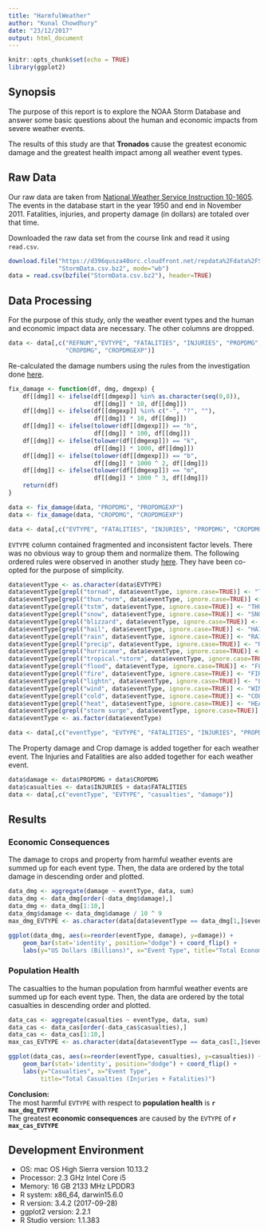 ```yaml
---
title: "HarmfulWeather"
author: "Kunal Chowdhury"
date: "23/12/2017"
output: html_document
---
```


```r
knitr::opts_chunk$set(echo = TRUE)
library(ggplot2)
```

## Synopsis
The purpose of this report is to explore the NOAA Storm Database and answer some basic questions about the human and economic impacts from severe weather events.

The results of this study are that **Tronados** cause the greatest economic damage and the greatest health impact among all weather event types.

## Raw Data
Our raw data are taken from [National Weather Service Instruction 10-1605][1]. The events in the database start in the year 1950 and end in November 2011. Fatalities, injuries, and property damage (in dollars) are totaled over that time.  

[1]: https://d396qusza40orc.cloudfront.net/repdata%2Fpeer2_doc%2Fpd01016005curr.pdf "National Weather Service Instruction 10-1605"

Downloaded the raw data set from the course link and read it using `read.csv`.
```r
download.file("https://d396qusza40orc.cloudfront.net/repdata%2Fdata%2FStormData.csv.bz2",
              "StormData.csv.bz2", mode="wb")
data = read.csv(bzfile("StormData.csv.bz2"), header=TRUE)
```

## Data Processing
For the purpose of this study, only the weather event types and the human and economic impact data are necessary. The other columns are dropped.
```r
data <- data[,c("REFNUM","EVTYPE", "FATALITIES", "INJURIES", "PROPDMG", "PROPDMGEXP",
                "CROPDMG", "CROPDMGEXP")]
```

Re-calculated the damage numbers using the rules from the investigation done [here](https://rstudio-pubs-static.s3.amazonaws.com/58957_37b6723ee52b455990e149edde45e5b6.html).
```r
fix_damage <- function(df, dmg, dmgexp) {
    df[[dmg]] <- ifelse(df[[dmgexp]] %in% as.character(seq(0,8)),
                        df[[dmg]] * 10, df[[dmg]])
    df[[dmg]] <- ifelse(df[[dmgexp]] %in% c("-", "?", ""),
                        df[[dmg]] * 10, df[[dmg]])
    df[[dmg]] <- ifelse(tolower(df[[dmgexp]]) == "h",
                        df[[dmg]] * 100, df[[dmg]])
    df[[dmg]] <- ifelse(tolower(df[[dmgexp]]) == "k",
                        df[[dmg]] * 1000, df[[dmg]])
    df[[dmg]] <- ifelse(tolower(df[[dmgexp]]) == "b",
                        df[[dmg]] * 1000 ^ 2, df[[dmg]])
    df[[dmg]] <- ifelse(tolower(df[[dmgexp]]) == "m",
                        df[[dmg]] * 1000 ^ 3, df[[dmg]])
    return(df)
}

data <- fix_damage(data, "PROPDMG", "PROPDMGEXP")
data <- fix_damage(data, "CROPDMG", "CROPDMGEXP")

data <- data[,c("EVTYPE", "FATALITIES", "INJURIES", "PROPDMG", "CROPDMG")]
```

`EVTYPE` column contained fragmented and inconsistent factor levels. There was no obvious way to group them and normalize them. The following ordered rules were observed in another study [here]("http://redheadedstepdata.io/large-weather-events/"). They have been co-opted for the purpose of simplicity.
```r
data$eventType <- as.character(data$EVTYPE)  
data$eventType[grepl("tornad", data$eventType, ignore.case=TRUE)] <- "TORNADO"  
data$eventType[grepl("thun.*orm", data$eventType, ignore.case=TRUE)] <- "THUNDERSTORM"  
data$eventType[grepl("tstm", data$eventType, ignore.case=TRUE)] <- "THUNDERSTORM"  
data$eventType[grepl("snow", data$eventType, ignore.case=TRUE)] <- "SNOW"  
data$eventType[grepl("blizzard", data$eventType, ignore.case=TRUE)] <- "BLIZZARD"  
data$eventType[grepl("hail", data$eventType, ignore.case=TRUE)] <- "HAIL"  
data$eventType[grepl("rain", data$eventType, ignore.case=TRUE)] <- "RAIN"  
data$eventType[grepl("precip", data$eventType, ignore.case=TRUE)] <- "RAIN"  
data$eventType[grepl("hurricane", data$eventType, ignore.case=TRUE)] <- "HURRICANE"  
data$eventType[grepl("tropical.*storm", data$eventType, ignore.case=TRUE)] <- "TROPICALSTORM"  
data$eventType[grepl("flood", data$eventType, ignore.case=TRUE)] <- "FLOOD"  
data$eventType[grepl("fire", data$eventType, ignore.case=TRUE)] <- "FIRE"  
data$eventType[grepl("lightn", data$eventType, ignore.case=TRUE)] <- "LIGHTNING"  
data$eventType[grepl("wind", data$eventType, ignore.case=TRUE)] <- "WIND"  
data$eventType[grepl("cold", data$eventType, ignore.case=TRUE)] <- "COLD"  
data$eventType[grepl("heat", data$eventType, ignore.case=TRUE)] <- "HEAT"  
data$eventType[grepl("storm surge", data$eventType, ignore.case=TRUE)] <- "STORM SURGE"  
data$eventType <- as.factor(data$eventType)

data <- data[,c("eventType", "EVTYPE", "FATALITIES", "INJURIES", "PROPDMG", "CROPDMG")]
```

The Property damage and Crop damage is added together for each weather event. The Injuries and Fatalities are also added together for each weather event.
```r
data$damage <- data$PROPDMG + data$CROPDMG
data$casualties <- data$INJURIES + data$FATALITIES
data <- data[,c("eventType", "EVTYPE", "casualties", "damage")]
```

## Results
### Economic Consequences
The damage to crops and property from harmful weather events are summed up for each event type. Then, the data are ordered by the total damage in descending order and plotted.
```r
data_dmg <- aggregate(damage ~ eventType, data, sum)
data_dmg <- data_dmg[order(-data_dmg$damage),]
data_dmg <- data_dmg[1:10,]
data_dmg$damage <- data_dmg$damage / 10 ^ 9
max_dmg_EVTYPE <- as.character(data[data$eventType == data_dmg[1,]$eventType,]$EVTYPE[1])

ggplot(data_dmg, aes(x=reorder(eventType, damage), y=damage)) +
    geom_bar(stat='identity', position="dodge") + coord_flip() +
    labs(y="US Dollars (Billions)", x="Event Type", title="Total Economic Damage")
```

### Population Health
The casualties to the human population from harmful weather events are summed up for each event type. Then, the data are ordered by the total casualties in descending order and plotted.
```r
data_cas <- aggregate(casualties ~ eventType, data, sum)
data_cas <- data_cas[order(-data_cas$casualties),]
data_cas <- data_cas[1:10,]
max_cas_EVTYPE <- as.character(data[data$eventType == data_cas[1,]$eventType,]$EVTYPE[1])

ggplot(data_cas, aes(x=reorder(eventType, casualties), y=casualties)) +
    geom_bar(stat='identity', position="dodge") + coord_flip() +
    labs(y="Casualties", x="Event Type",
         title="Total Casualties (Injuries + Fatalities)")
```

**Conclusion:**  
The most harmful `EVTYPE` with respect to **population health** is **`r max_dmg_EVTYPE`**  
The greatest **economic consequences** are caused by the `EVTYPE` of **`r max_cas_EVTYPE`**

## Development Environment
- OS: mac OS High Sierra version 10.13.2
- Processor: 2.3 GHz Intel Core i5
- Memory: 16 GB 2133 MHz LPDDR3
- R system: x86_64, darwin15.6.0
- R version: 3.4.2 (2017-09-28)
- ggplot2 version: 2.2.1
- R Studio version: 1.1.383